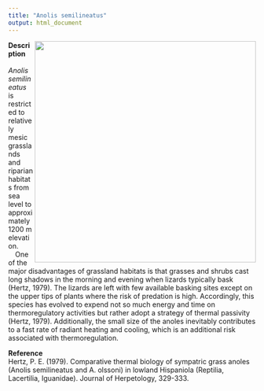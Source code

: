 ```yaml
---
title: "Anolis semilineatus"
output: html_document
---
```


<img src="http://www.saumfinger.de/asemilineatuspics/3semilineatus.jpg" 
width = 450 
class="center"
align="right" />

**Description**  
&emsp;*Anolis semilineatus* is restricted to relatively mesic grasslands and riparian habitats from sea level to approximately 1200 m elevation.  
&emsp;One of the major disadvantages of grassland habitats is that grasses and shrubs cast long shadows in the morning and evening when lizards typically bask (Hertz, 1979). The lizards are left with few available basking sites except on the upper tips of plants where the risk of predation is high. Accordingly, this species has evolved to expend not so much energy and time on thermoregulatory activities but rather adopt a strategy of thermal passivity (Hertz, 1979). Additionally, the small size of the anoles inevitably contributes to a fast rate of radiant heating and cooling, which is an additional risk associated with thermoregulation.

**Reference**  
Hertz, P. E. (1979). Comparative thermal biology of sympatric grass anoles (Anolis semilineatus and A. olssoni) in lowland Hispaniola (Reptilia, Lacertilia, Iguanidae). Journal of Herpetology, 329-333.
<br>
<br>
<br>
<br>
<br>
<br>
<br>